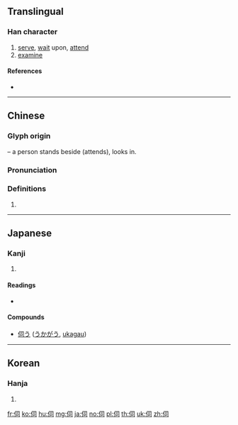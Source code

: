 {{character info/new}}
{{also|何|同}}
==Translingual==

===Han character===
{{Han char|rn=9|rad=人|as=05|sn=7|four=27220|canj=OSMR|ids=⿰亻司}}

# [[serve]], [[wait]] upon, [[attend]]
# [[examine]]

====References====
* {{Han ref|kx=0097.080|dkj=00483|dj=0205.140|hdz=10139.050|uh=4F3A|ud=20282|bh=A6F8|bd=42744}}

----

==Chinese==
{{zh-forms}}

===Glyph origin===
{{Han etym}}
{{Han compound|人|alt1=亻|t1=person, man|司|ls=psc|c1=s|c2=p}} – a person stands beside (attends), looks in.

===Pronunciation===
{{zh-pron
|m=cì,sì
|c=zi6
|mn=qz:sìr/tw,xm,zz:sù/twv:sū
|mc=y
|oc=y
|ma=
|cat=v
}}

===Definitions===
{{zh-hanzi}}

# {{rfdef|lang=zh}}

----

==Japanese==

===Kanji===
{{ja-kanji|grade=c|rs=人05}}

# {{defn|lang=ja|sort=人05}}

====Readings====
* {{ja-readings|on=[[し]] (shi)|kun=[[うかがう]] (ukagau), [[うかがい]] (ukagai)}}

====Compounds====
* [[伺う]] ([[うかがう]], [[ukagau]])

----

==Korean==

===Hanja===
{{ko-hanja|hangeul=사|rv=sa|mr=sa}}

# {{defn|lang=ko|sort=人05}}

[[fr:伺]]
[[ko:伺]]
[[hu:伺]]
[[mg:伺]]
[[ja:伺]]
[[no:伺]]
[[pl:伺]]
[[th:伺]]
[[uk:伺]]
[[zh:伺]]